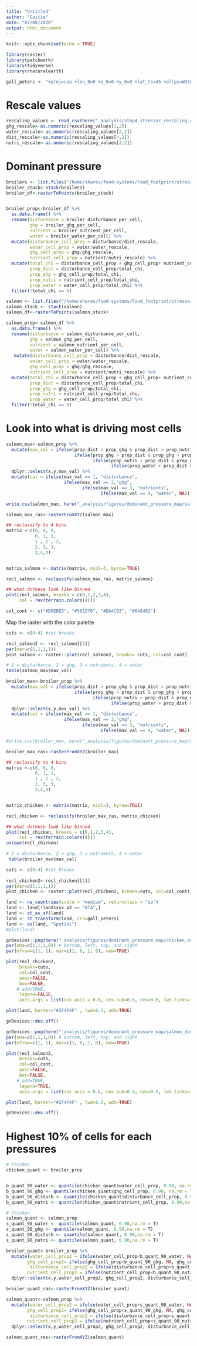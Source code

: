 ```yaml
---
title: "Untitled"
author: "Caitie"
date: "07/08/2020"
output: html_document
---
```


```r
knitr::opts_chunk$set(echo = TRUE)
```

```r
library(raster)
library(patchwork)
library(tidyverse)
library(rnaturalearth)

gall_peters <- "+proj=cea +lon_0=0 +x_0=0 +y_0=0 +lat_ts=45 +ellps=WGS84 +datum=WGS84 +units=m +no_defs"

```
# Rescale values

```r
rescaling_values <- read_csv(here("_analysis/step4_stressor_rescaling.csv")) 
ghg_rescale<-as.numeric(rescaling_values[1,2])
water_rescale<-as.numeric(rescaling_values[2,2])
dist_rescale<-as.numeric(rescaling_values[4,2])
nutri_rescale<-as.numeric(rescaling_values[3,2])
```

# Dominant pressure

```r
broilers <- list.files("/home/shares/food-systems/Food_footprint/stressor_summary/equal_area/system_stressor", pattern="broiler", full=TRUE)
broiler_stack<-stack(broilers)
broiler_df<-rasterToPoints(broiler_stack)


broiler_prop<-broiler_df %>% 
  as.data.frame() %>% 
  rename(disturbance = broiler_disturbance_per_cell,
         ghg = broiler_ghg_per_cell,
         nutrient = broiler_nutrient_per_cell,
         water = broiler_water_per_cell) %>% 
  mutate(disturbance_cell_prop = disturbance/dist_rescale,
         water_cell_prop = water/water_rescale,
         ghg_cell_prop = ghg/ghg_rescale,
         nutrient_cell_prop = nutrient/nutri_rescale) %>% 
  mutate(total_chi = disturbance_cell_prop + ghg_cell_prop+ nutrient_cell_prop+water_cell_prop,
         prop_dist = disturbance_cell_prop/total_chi,
         prop_ghg = ghg_cell_prop/total_chi,
         prop_nutri = nutrient_cell_prop/total_chi,
         prop_water = water_cell_prop/total_chi) %>% 
  filter(!total_chi == 0)
```

```r
salmon <- list.files("/home/shares/food-systems/Food_footprint/stressor_summary/equal_area/system_stressor", pattern="salmon", full=TRUE)
salmon_stack <- stack(salmon)
salmon_df<-rasterToPoints(salmon_stack)

salmon_prop<-salmon_df %>% 
  as.data.frame() %>% 
  rename(disturbance = salmon_disturbance_per_cell,
         ghg = salmon_ghg_per_cell,
         nutrient = salmon_nutrient_per_cell,
         water = salmon_water_per_cell) %>% 
   mutate(disturbance_cell_prop = disturbance/dist_rescale,
         water_cell_prop = water/water_rescale,
         ghg_cell_prop = ghg/ghg_rescale,
         nutrient_cell_prop = nutrient/nutri_rescale) %>% 
  mutate(total_chi = disturbance_cell_prop + ghg_cell_prop+ nutrient_cell_prop+water_cell_prop,
         prop_dist = disturbance_cell_prop/total_chi,
         prop_ghg = ghg_cell_prop/total_chi,
         prop_nutri = nutrient_cell_prop/total_chi,
         prop_water = water_cell_prop/total_chi) %>% 
  filter(!total_chi == 0)
```

# Look into what is driving most cells

```r
salmon_max<-salmon_prop %>% 
  mutate(max_val = ifelse(prop_dist > prop_ghg & prop_dist > prop_nutri & prop_dist > prop_water, 1,
                          ifelse(prop_ghg > prop_dist & prop_ghg > prop_nutri & prop_ghg > prop_water, 2,
                                 ifelse(prop_nutri > prop_dist & prop_nutri > prop_ghg & prop_nutri > prop_water,3,
                                        ifelse(prop_water > prop_dist & prop_water > prop_ghg & prop_water > prop_nutri, 4, NA))))) %>% 
  dplyr::select(x,y,max_val) %>% 
  mutate(cat = ifelse(max_val == 1, "disturbance",
                      ifelse(max_val == 2,"ghg",
                             ifelse(max_val == 3, "nutrients",
                                    ifelse(max_val == 4, "water", NA)))))

write.csv(salmon_max, here("_analysis/figures/dominant_pressure_map/salmon_dominant_pressure.csv"))

salmon_max_ras<-rasterFromXYZ(salmon_max)

## reclassify to 4 bins
matrix <-c(0, 0, 0,
           0, 1, 1,
           1 , 2 , 2, 
           2, 3, 3,
           3,4,4)


matrix_salmon <- matrix(matrix, ncol=3, byrow=TRUE)

recl_salmon <- reclassify(salmon_max_ras, matrix_salmon)

## what dothese look like binned
plot(recl_salmon, breaks = c(0,1,2,3,4),
     col = rev(terrain.colors(4)))

col_cont <- c("#D0EBE5", "#561276", "#DA4C93", "#048481")


```

Map the raster with the color palette
```r
cuts <- c(0:4) #set breaks

recl_salmon2 <- recl_salmon[[1]]
par(mar=c(1,1,1,1))
plot_salmon <- raster::plot(recl_salmon2, breaks= cuts, col=col_cont)
```

```r
# 1 = disturbance, 2 = ghg, 3 = nutrients, 4 = water
table(salmon_max$max_val)
```

```r
broiler_max<-broiler_prop %>% 
  mutate(max_val = ifelse(prop_dist > prop_ghg & prop_dist > prop_nutri & prop_dist > prop_water, 1,
                          ifelse(prop_ghg > prop_dist & prop_ghg > prop_nutri & prop_ghg > prop_water, 2,
                                 ifelse(prop_nutri > prop_dist & prop_nutri > prop_ghg & prop_nutri > prop_water,3,
                                        ifelse(prop_water > prop_dist & prop_water > prop_ghg & prop_water > prop_nutri, 4, NA))))) %>% 
  dplyr::select(x,y,max_val) %>% 
  mutate(cat = ifelse(max_val == 1, "disturbance",
                      ifelse(max_val == 2,"ghg",
                             ifelse(max_val == 3, "nutrients",
                                    ifelse(max_val == 4, "water", NA)))))

#write.csv(broiler_max, here("_analysis/figures/dominant_pressure_map/chicken_dominant_pressure.csv"))

broiler_max_ras<-rasterFromXYZ(broiler_max)

## reclassify to 4 bins
matrix <-c(0, 0, 0,
           0, 1, 1,
           1 , 2 , 2, 
           2, 3, 3,
           3,4,4)


matrix_chicken <- matrix(matrix, ncol=3, byrow=TRUE)

recl_chicken <- reclassify(broiler_max_ras, matrix_chicken)

## what dothese look like binned
plot(recl_chicken, breaks = c(0,1,2,3,4),
     col = rev(terrain.colors(4)))
unique(recl_chicken)

# 1 = disturbance, 2 = ghg, 3 = nutrients, 4 = water
 table(broiler_max$max_val)
```

```r
cuts <- c(0:4) #set breaks
  
recl_chicken2<-recl_chicken[[1]]
par(mar=c(1,1,1,1))
plot_chicken <- raster::plot(recl_chicken2, breaks=cuts, col=col_cont)
```

```r
land <- ne_countries(scale = "medium", returnclass = "sp") 
land <- land[!land$sov_a3 == "ATA",]
land <- st_as_sf(land)
land <- st_transform(land, crs=gall_peters)
land <- as(land, "Spatial")
#plot(land)

grDevices::png(here("_analysis/figures/dominant_pressure_map/chicken_dominant_pressure.png"), res=500, width=6, height=3, units = "in")
par(oma=c(1,1,1,0)) # bottom, left, top, and right
par(mfrow=c(1, 1), mar=c(1, 0, 1, 0), new=TRUE)

plot(recl_chicken2, 
     breaks=cuts, 
     col=col_cont,
     axes=FALSE,
     box=FALSE,
    # add=TRUE,
     legend=FALSE,
     axis.args = list(cex.axis = 0.6, cex.sub=0.6, cex=0.6, lwd.ticks=1))

plot(land, border="#2F4F4F" , lwd=0.3, add=TRUE)

grDevices::dev.off()
```

```r
grDevices::png(here("_analysis/figures/dominant_pressure_map/salmon_dominant_pressure.png"), res=500, width=6, height=3, units = "in")
par(oma=c(1,1,1,0)) # bottom, left, top, and right
par(mfrow=c(1, 1), mar=c(1, 0, 1, 0), new=TRUE)

plot(recl_salmon2, 
     breaks=cuts, 
     col=col_cont,
     axes=FALSE,
     box=FALSE,
    # add=TRUE,
     legend=TRUE,
     axis.args = list(cex.axis = 0.6, cex.sub=0.6, cex=0.6, lwd.ticks=1))

plot(land, border="#2F4F4F" , lwd=0.3, add=TRUE)

grDevices::dev.off()
```

# Highest 10% of cells for each pressures

```r
# Chicken
chicken_quant <- broiler_prop


b_quant_90_water <- quantile(chicken_quant$water_cell_prop, 0.90, na.rm = T) 
b_quant_90_ghg <- quantile(chicken_quant$ghg_cell_prop, 0.90, na.rm = T) 
b_quant_90_disturb <- quantile(chicken_quant$disturbance_cell_prop, 0.90, na.rm = T) 
b_quant_90_nutri <- quantile(chicken_quant$nutrient_cell_prop, 0.90,na.rm = T) 
```

```r
# Chicken
salmon_quant <- salmon_prop
s_quant_90_water <- quantile(salmon_quant, 0.90,na.rm = T) 
s_quant_90_ghg <- quantile(salmon_quant, 0.90,na.rm = T) 
s_quant_90_disturb <- quantile(salmon_quant, 0.90,na.rm = T) 
s_quant_90_nutri <- quantile(salmon_quant, 0.90,na.rm = T) 
```

```r
broiler_quant<-broiler_prop %>% 
  mutate(water_cell_prop2 = ifelse(water_cell_prop<b_quant_90_water, NA, water_cell_prop),
        ghg_cell_prop2= ifelse(ghg_cell_prop<b_quant_90_ghg, NA, ghg_cell_prop),
         disturbance_cell_prop2 = ifelse(disturbance_cell_prop<b_quant_90_disturb, NA, disturbance_cell_prop),
        nutrient_cell_prop2 = ifelse(nutrient_cell_prop<b_quant_90_nutri, NA, nutrient_cell_prop)) %>% 
  dplyr::select(x,y,water_cell_prop2, ghg_cell_prop2, disturbance_cell_prop2, nutrient_cell_prop2)

broiler_quant_ras<-rasterFromXYZ(broiler_quant)

```

```r
salmon_quant<-salmon_prop %>% 
  mutate(water_cell_prop2 = ifelse(water_cell_prop<s_quant_90_water, NA, water_cell_prop),
        ghg_cell_prop2= ifelse(ghg_cell_prop<s_quant_90_ghg, NA, ghg_cell_prop),
         disturbance_cell_prop2 = ifelse(disturbance_cell_prop<s_quant_90_disturb, NA, disturbance_cell_prop),
        nutrient_cell_prop2 = ifelse(nutrient_cell_prop<s_quant_90_nutri, NA, nutrient_cell_prop)) %>% 
  dplyr::select(x,y,water_cell_prop2, ghg_cell_prop2, disturbance_cell_prop2, nutrient_cell_prop2)

salmon_quant_ras<-rasterFromXYZ(salmon_quant)
```

